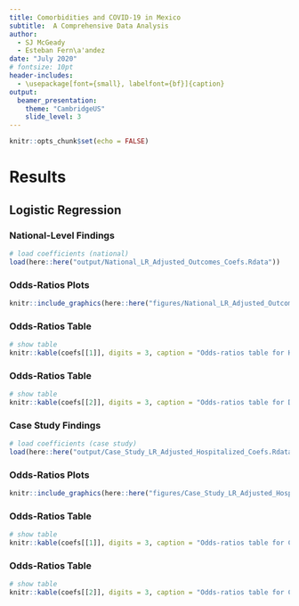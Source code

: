 ```yaml
---
title: Comorbidities and COVID-19 in Mexico
subtitle:  A Comprehensive Data Analysis
author: 
  - SJ McGeady
  - Esteban Fern\a'andez
date: "July 2020"
# fontsize: 10pt
header-includes:
  - \usepackage[font={small}, labelfont={bf}]{caption}
output:
  beamer_presentation:
    theme: "CambridgeUS"  
    slide_level: 3
---
```


```r
knitr::opts_chunk$set(echo = FALSE)
```

# Results

## Logistic Regression

### National-Level Findings

```r
# load coefficients (national)
load(here::here("output/National_LR_Adjusted_Outcomes_Coefs.Rdata"))
```

### Odds-Ratios Plots

```r
knitr::include_graphics(here::here("figures/National_LR_Adjusted_Outcomes.pdf"))
```

### Odds-Ratios Table

```r
# show table
knitr::kable(coefs[[1]], digits = 3, caption = "Odds-ratios table for Hospitalizations.")
```

### Odds-Ratios Table

```r
# show table
knitr::kable(coefs[[2]], digits = 3, caption = "Odds-ratios table for Deaths.")
```

### Case Study Findings

```r
# load coefficients (case study)
load(here::here("output/Case_Study_LR_Adjusted_Hospitalized_Coefs.Rdata"))
```

### Odds-Ratios Plots

```r
knitr::include_graphics(here::here("figures/Case_Study_LR_Adjusted_Hospitalized.pdf"))
```

### Odds-Ratios Table

```r
# show table
knitr::kable(coefs[[1]], digits = 3, caption = "Odds-ratios table for Chiapas.")
```

### Odds-Ratios Table

```r
# show table
knitr::kable(coefs[[2]], digits = 3, caption = "Odds-ratios table for Cuidad de México.")
```
